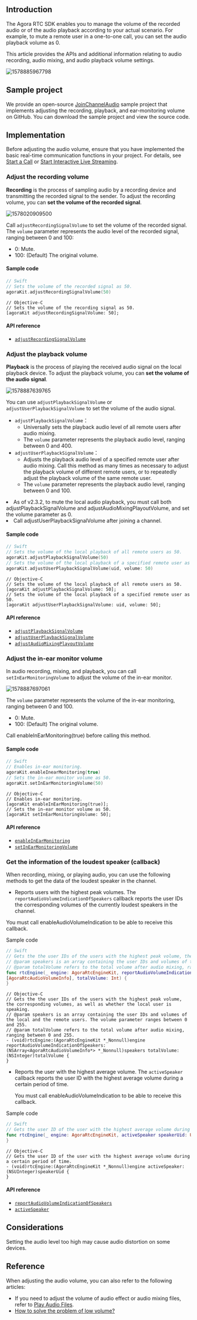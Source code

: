 <PlatformWrapper platform="ios">

## Introduction

The Agora RTC SDK enables you to manage the volume of the recorded audio or of the audio playback according to your actual scenario. For example, to mute a remote user in a one-to-one call, you can set the audio playback volume as 0.

This article provides the APIs and additional information relating to audio recording, audio mixing, and audio playback volume settings.

![1578885967798](https://web-cdn.agora.io/docs-files/1578885967798)

## Sample project

We provide an open-source [JoinChannelAudio](https://github.com/AgoraIO/API-Examples/blob/legacy/iOS/APIExample/Examples/Basic/JoinChannelAudio/JoinChannelAudio.swift) sample project that implements adjusting the recording, playback, and ear-monitoring volume on GitHub. You can download the sample project and view the source code.

## Implementation
Before adjusting the audio volume, ensure that you have implemented the basic real-time communication functions in your project. For details, see [Start a Call](/3.x/video-calling/quickstart-guide/get-started-sdk) or [Start Interactive Live Streaming](/en/3.x/interactive-live-streaming/quickstart-guide/start-video-streaming).

### Adjust the recording volume

**Recording** is the process of sampling audio by a recording device and transmitting the recorded signal to the sender. To adjust the recording volume, you can **set the volume of the recorded signal**.

![1578020909500](https://web-cdn.agora.io/docs-files/1578020909500)

Call `adjustRecordingSignalVolume` to set the volume of the recorded signal.
The `volume` parameter represents the audio level of the recorded signal, ranging between 0 and 100:
- 0: Mute.
- 100: (Default) The original volume.

#### Sample code

```swift
// Swift
// Sets the volume of the recorded signal as 50.
agoraKit.adjustRecordingSignalVolume(50)
```

```objc
// Objective-C
// Sets the volume of the recording signal as 50.
[agoraKit adjustRecordingSignalVolume: 50];
```

#### API reference

- [`adjustRecordingSignalVolume`](https://api-ref.agora.io/en/video-sdk/macos/3.x/Classes/AgoraRtcEngineKit.html#//api/name/adjustRecordingSignalVolume:)

### Adjust the playback volume

**Playback** is the process of playing the received audio signal on the local playback device. To adjust the playback volume, you can **set the volume of the audio signal**.

![1578887639765](https://web-cdn.agora.io/docs-files/1578887639765)

You can use `adjustPlaybackSignalVolume` or `adjustUserPlaybackSignalVolume` to set the volume of the audio signal.
- `adjustPlaybackSignalVolume`：
  - Universally sets the playback audio level of all remote users after audio mixing.
  - The `volume` parameter represents the playback audio level, ranging between 0 and 400.
- `adjustUserPlaybackSignalVolume`：
  - Adjusts the playback audio level of a specified remote user after audio mixing. Call this method as many times as necessary to adjust the playback volume of different remote users, or to repeatedly adjust the playback volume of the same remote user.
  - The `volume` parameter represents the playback audio level, ranging between 0 and 100.

<div class="alert note"><li>As of v2.3.2, to mute the local audio playback, you must call both adjustPlaybackSignalVolume and adjustAudioMixingPlayoutVolume, and set the volume parameter as 0.</li><li>Call adjustUserPlaybackSignalVolume after joining a channel.</li></div>

#### Sample code

```swift
// Swift
// Sets the volume of the local playback of all remote users as 50.
agoraKit.adjustPlaybackSignalVolume(50)
// Sets the volume of the local playback of a specified remote user as 50.
agoraKit.adjustUserPlaybackSignalVolume(uid, volume: 50)
```

```objc
// Objective-C
// Sets the volume of the local playback of all remote users as 50.
[agoraKit adjustPlaybackSignalVolume: 50];
// Sets the volume of the local playback of a specified remote user as 50.
[agoraKit adjustUserPlaybackSignalVolume: uid, volume: 50];
```

#### API reference

- [`adjustPlaybackSignalVolume`](https://api-ref.agora.io/en/video-sdk/macos/3.x/Classes/AgoraRtcEngineKit.html#//api/name/adjustPlaybackSignalVolume:)
- [`adjustUserPlaybackSignalVolume`](https://api-ref.agora.io/en/video-sdk/macos/3.x/Classes/AgoraRtcEngineKit.html#//api/name/adjustUserPlaybackSignalVolume:volume:)
- [`adjustAudioMixingPlayoutVolume`](https://api-ref.agora.io/en/video-sdk/macos/3.x/Classes/AgoraRtcEngineKit.html#//api/name/adjustAudioMixingPlayoutVolume:)

### Adjust the in-ear monitor volume

In audio recording, mixing, and playback, you can call `setInEarMonitoringVolume` to adjust the volume of the in-ear monitor.

![1578887697061](https://web-cdn.agora.io/docs-files/1578887697061)

The `volume` parameter represents the volume of the in-ear monitoring, ranging between 0 and 100.
- 0: Mute.
- 100: (Default) The original volume.

<div class="alert note">Call enableInEarMonitoring(true) before calling this method.</div>

#### Sample code

```swift
// Swift
// Enables in-ear monitoring.
agoraKit.enableInearMonitoring(true)
// Sets the in-ear monitor volume as 50.
agoraKit.setInEarMonitoringVolume(50)
```

```objc
// Objective-C
// Enables in-ear monitoring.
[agoraKit enableInEarMonitoring(true)];
// Sets the in-ear monitor volume as 50.
[agoraKit setInEarMonitoringVolume: 50];
```

#### API reference

- [`enableInEarMonitoring`](https://api-ref.agora.io/en/video-sdk/macos/3.x/Classes/AgoraRtcEngineKit.html#//api/name/enableInEarMonitoring:)
- [`setInEarMonitoringVolume`](https://api-ref.agora.io/en/video-sdk/macos/3.x/Classes/AgoraRtcEngineKit.html#//api/name/setInEarMonitoringVolume:)

### Get the information of the loudest speaker (callback)

When recording, mixing, or playing audio, you can use the following methods to get the data of the loudest speaker in the channel.

-  Reports users with the highest peak volumes. The `reportAudioVolumeIndicationOfSpeakers` callback reports the user IDs the corresponding volumes of the currently loudest speakers in the channel.

  <div class="alert note">You must call enableAudioVolumeIndication to be able to receive this callback.</div>

Sample code

```swift
// Swift
// Gets the the user IDs of the users with the highest peak volume, the corresponding volumes, as well as whether the local user is speaking.
// @param speakers is an array containing the user IDs and volumes of the local and the remote users. The volume parameter ranges between 0 and 255.
// @param totalVolume refers to the total volume after audio mixing, ranging between 0 and 255.
func rtcEngine(_ engine: AgoraRtcEngineKit, reportAudioVolumeIndicationOfSpeakers speakers:
[AgoraRtcAudioVolumeInfo], totalVolume: Int) {
}
```

```objc
// Objective-C
// Gets the the user IDs of the users with the highest peak volume, the corresponding volumes, as well as whether the local user is speaking.
// @param speakers is an array containing the user IDs and volumes of the local and the remote users. The volume parameter ranges between 0 and 255.
// @param totalVolume refers to the total volume after audio mixing, ranging between 0 and 255.
- (void)rtcEngine:(AgoraRtcEngineKit *_Nonnull)engine reportAudioVolumeIndicationOfSpeakers:(NSArray<AgoraRtcAudioVolumeInfo*> *_Nonnull)speakers totalVolume:(NSInteger)totalVolume {
}
```

- Reports the user with the highest average volume. The `activeSpeaker` callback reports the user ID with the highest average volume during a certain period of time.

  <div class="alert note">You must call enableAudioVolumeIndication to be able to receive this callback.</div>

Sample code

```swift
// Swift
// Gets the user ID of the user with the highest average volume during a certain period of time.
func rtcEngine(_ engine: AgoraRtcEngineKit, activeSpeaker speakerUid: UInt) {
}
```

```objc
// Objective-C
// Gets the user ID of the user with the highest average volume during a certain period of time.
- (void)rtcEngine:(AgoraRtcEngineKit *_Nonnull)engine activeSpeaker:(NSUInteger)speakerUid {
}
```

#### API reference

- [`reportAudioVolumeIndicationOfSpeakers`](https://api-ref.agora.io/en/video-sdk/macos/3.x/Protocols/AgoraRtcEngineDelegate.html#//api/name/rtcEngine:reportAudioVolumeIndicationOfSpeakers:totalVolume:4)
- [`activeSpeaker`](https://api-ref.agora.io/en/video-sdk/macos/3.x/Protocols/AgoraRtcEngineDelegate.html#//api/name/rtcEngine:activeSpeaker:)

## Considerations

Setting the audio level too high may cause audio distortion on some devices.

## Reference

When adjusting the audio volume, you can also refer to the following articles:

- If you need to adjust the volume of audio effect or audio mixing files, refer to [Play Audio Files](../advanced-features/audio-effect-mixing).
- [How to solve the problem of low volume?](https://docs.agora.io/en/help/quality-issues/audio_low)

</PlatformWrapper>